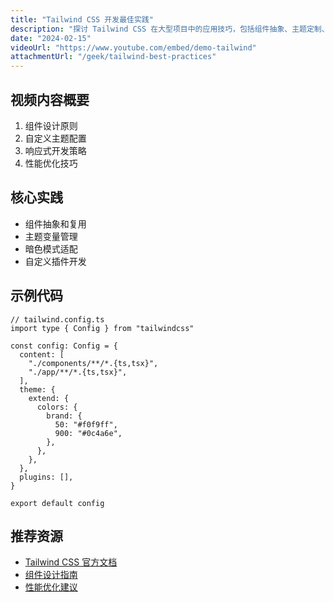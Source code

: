 ```yaml
---
title: "Tailwind CSS 开发最佳实践"
description: "探讨 Tailwind CSS 在大型项目中的应用技巧，包括组件抽象、主题定制、响应式设计等核心概念"
date: "2024-02-15"
videoUrl: "https://www.youtube.com/embed/demo-tailwind"
attachmentUrl: "/geek/tailwind-best-practices"
---
```


## 视频内容概要

1. 组件设计原则
2. 自定义主题配置
3. 响应式开发策略
4. 性能优化技巧

## 核心实践

- 组件抽象和复用
- 主题变量管理
- 暗色模式适配
- 自定义插件开发

## 示例代码

```tsx
// tailwind.config.ts
import type { Config } from "tailwindcss"

const config: Config = {
  content: [
    "./components/**/*.{ts,tsx}",
    "./app/**/*.{ts,tsx}",
  ],
  theme: {
    extend: {
      colors: {
        brand: {
          50: "#f0f9ff",
          900: "#0c4a6e",
        },
      },
    },
  },
  plugins: [],
}

export default config
```

## 推荐资源

- [Tailwind CSS 官方文档](https://tailwindcss.com/docs)
- [组件设计指南](https://tailwindcss.com/docs/reusing-styles)
- [性能优化建议](https://tailwindcss.com/docs/optimizing-for-production) 